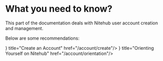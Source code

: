 
# What you need to know?

This part of the documentation deals with Nitehub user account creation and management.

Below are some recommendations:

<Cards>
  <Card icon={<svg
  xmlns="http://www.w3.org/2000/svg" width="24" height="24" viewBox="0 0 24 24" fill="none" stroke="currentColor" stroke-width={2} stroke-linecap="round" stroke-linejoin="round">
  <path d="M19 21v-2a4 4 0 0 0-4-4H9a4 4 0 0 0-4 4v2" />
  <circle cx="12" cy="7" r="4" />
</svg>} title="Create an Account" href="/account/create"/>
  <Card icon={<svg xmlns="http://www.w3.org/2000/svg" width="24" height="24" viewBox="0 0 24 24" fill="none" stroke="currentColor" stroke-width={2} stroke-linecap="round" stroke-linejoin="round">
  <circle cx="12" cy="12" r="10" />
  <polygon points="16.24 7.76 14.12 14.12 7.76 16.24 9.88 9.88 16.24 7.76" />
</svg>} title="Orienting Yourself on Nitehub" href="/account/orientation"/>
</Cards>
